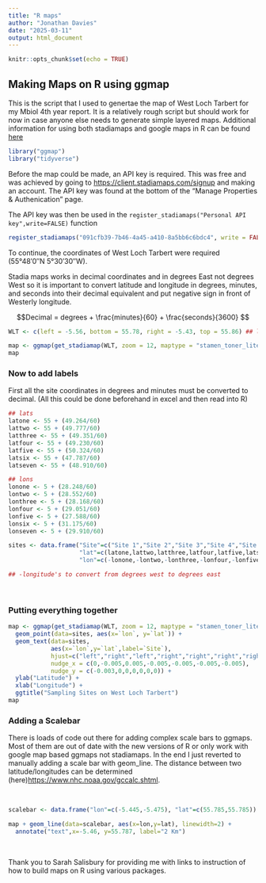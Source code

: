 ---
title: "R maps"
author: "Jonathan Davies"
date: "2025-03-11"
output: html_document
---

```{r setup, include=FALSE}
knitr::opts_chunk$set(echo = TRUE)
```

## Making Maps on R using ggmap

This is the script that I used to genertae the map of West Loch Tarbert for my 
Mbiol 4th year report. It is a relatively rough script but should work for now
in case anyone else needs to generate simple layered maps. Additional information
for using both stadiamaps and google maps in R can be found [here](https://cran.r-project.org/web/packages/ggmap/readme/README.html)  <br />

```{r packages_we_need, include=TRUE, message=FALSE, warning=FALSE}
library("ggmap")
library("tidyverse")
```

Before the map could be made, an API key is required. This was free and was 
achieved by going to <https://client.stadiamaps.com/signup> and making an account.
The API key was found at the bottom of the "Manage Properties & Authenication"
page.  <br />

The API key was then be used in the `register_stadiamaps("Personal API key",write=FALSE)` function
  <br />

```{r Obtaining_map, echo=FALSE, include=FALSE}

register_stadiamaps("091cfb39-7b46-4a45-a410-8a5bb6c6bdc4", write = FALSE)
```

To continue, the coordinates of West Loch Tarbert were required (55°48′0″N 5°30′30″W).  <br />

Stadia maps works in decimal coordinates and in degrees East not degrees West so it is 
important to convert latitude and longitude in degrees, minutes, and seconds 
into their decimal equivalent and put negative sign in front of Westerly longitude.  <br />

$$Decimal = degrees + \frac{minutes}{60} + \frac{seconds}{3600} $$

```{r Defining_the_map_location, include=TRUE}

WLT <- c(left = -5.56, bottom = 55.78, right = -5.43, top = 55.86) ## left/right = lon, bottom/top = lat

map <- ggmap(get_stadiamap(WLT, zoom = 12, maptype = "stamen_toner_lite"))
map

```

### Now to add labels

First all the site coordinates in degrees and minutes must be converted to decimal.
(All this could be done beforehand in excel and then read into R)

```{r Site_data, include=TRUE}

## lats
latone <- 55 + (49.264/60)
lattwo <- 55 + (49.777/60)
latthree <- 55 + (49.351/60)
latfour <- 55 + (49.230/60)
latfive <- 55 + (50.324/60)
latsix <- 55 + (47.787/60)
latseven <- 55 + (48.910/60)

## lons
lonone <- 5 + (28.248/60)
lontwo <- 5 + (28.552/60)
lonthree <- 5 + (28.168/60)
lonfour <- 5 + (29.051/60)
lonfive <- 5 + (27.588/60)
lonsix <- 5 + (31.175/60)
lonseven <- 5 + (29.910/60)

sites <- data.frame("Site"=c("Site 1","Site 2","Site 3","Site 4","Site 5","Site 6","Site 7"), 
                    "lat"=c(latone,lattwo,latthree,latfour,latfive,latsix,latseven),
                    "lon"=c(-lonone,-lontwo,-lonthree,-lonfour,-lonfive,-lonsix,-lonseven))

## -longitude's to convert from degrees west to degrees east

```
  <br />
  
### Putting everything together

```{r putting_everything_together, include=TRUE}

map <- ggmap(get_stadiamap(WLT, zoom = 12, maptype = "stamen_toner_lite")) + 
  geom_point(data=sites, aes(x=`lon`, y=`lat`)) + 
  geom_text(data=sites, 
            aes(x=`lon`,y=`lat`,label=`Site`),
            hjust=c("left","right","left","right","right","right","right"),
            nudge_x = c(0,-0.005,0.005,-0.005,-0.005,-0.005,-0.005),
            nudge_y = c(-0.003,0,0,0,0,0,0)) +
  ylab("Latitude") +
  xlab("Longitude") +
  ggtitle("Sampling Sites on West Loch Tarbert")
map

```

### Adding a Scalebar

There is loads of code out there for adding complex scale bars to ggmaps. Most of them are out of date with 
the new versions of R or only work with google map based ggmaps not stadiamaps. In the end I just reverted to manually adding a scale bar with geom_line. The distance between two latitude/longitudes can be determined 
(here)<https://www.nhc.noaa.gov/gccalc.shtml>. 

<br />

```{r scale_bar, include=TRUE}

scalebar <- data.frame("lon"=c(-5.445,-5.475), "lat"=c(55.785,55.785))

map + geom_line(data=scalebar, aes(x=lon,y=lat), linewidth=2) + 
  annotate("text",x=-5.46, y=55.787, label="2 Km")

```

<br />

Thank you to Sarah Salisbury for providing me with links to instruction of how
to build maps on R using various packages.




